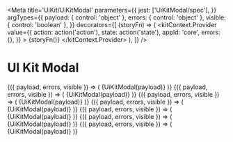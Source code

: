 

<Meta
  title='UiKit/UiKitModal'
  parameters={{
    jest: ['UiKitModal/spec'],
  }}
  argTypes={{
    payload: { control: 'object' },
    errors: { control: 'object' },
    visible: { control: 'boolean' },
  }}
  decorators={[
    (storyFn) => (
      <kitContext.Provider
        value={{
          action: action('action'),
          state: action('state'),
          appId: 'core',
          errors: {},
        }}
      >
        {storyFn()}
      </kitContext.Provider>
    ),
  ]}
/>

# UI Kit Modal

<Canvas>
  <Story
    name='Input'
    args={{
      payload: [
        {
          type: 'input',
          element: {
            type: 'plain_text_input',
            actionId: 'input-test',
            placeholder: {
              type: 'plain_text_input',
              text: 'asdas',
            },
          },
          label: {
            type: 'plain_text',
            text: 'Label',
            emoji: true,
          },
        },
      ],
      errors: { 'input-test': 'asdas' },
      visible: true,
    }}
  >
    {({ payload, errors, visible }) => (
      <Demo visible={visible}>
        <kitContext.Provider
          value={{
            action: action('action'),
            state: action('state'),
            appId: 'core',
            errors,
          }}
        >
          {UiKitModal(payload)}
        </kitContext.Provider>
      </Demo>
    )}
  </Story>
</Canvas>

<Canvas>
  <Story
    name='Input Multiline'
    args={{
      payload: [
        {
          type: 'input',
          element: {
            type: 'plain_text_input',
            multiline: true,
            actionId: 'input-test',
          },
          label: {
            type: 'plain_text',
            text: 'Label',
            emoji: true,
          },
        },
      ],
      errors: { 'input-test': 'asdas' },
      visible: true,
    }}
  >
    {({ payload, errors, visible }) => (
      <Demo visible={visible}>
        <kitContext.Provider
          value={{
            action: action('action'),
            state: action('state'),
            appId: 'core',
            errors,
          }}
        >
          {UiKitModal(payload)}
        </kitContext.Provider>
      </Demo>
    )}
  </Story>
</Canvas>

<Canvas>
  <Story
    name='Input Datepicker'
    args={{
      payload: [
        {
          type: 'input',
          element: {
            type: 'datepicker',
            initial_date: '1990-04-28',
            actionId: 'input-test',
            placeholder: {
              type: 'plain_text',
              text: 'Select a date',
              emoji: true,
            },
          },
          label: {
            type: 'plain_text',
            text: 'Label',
            emoji: true,
          },
        },
      ],
      errors: { 'input-test': 'asdas' },
      visible: true,
    }}
  >
    {({ payload, errors, visible }) => (
      <Demo visible={visible}>
        <kitContext.Provider
          value={{
            action: action('action'),
            state: action('state'),
            appId: 'core',
            errors,
          }}
        >
          {UiKitModal(payload)}
        </kitContext.Provider>
      </Demo>
    )}
  </Story>
</Canvas>

<Canvas>
  <Story
    name='Image'
    args={{
      payload: [
        {
          type: 'image',
          title: {
            type: 'plain_text',
            text: 'Example Image',
            emoji: true,
          },
          imageUrl:
            'https://raw.githubusercontent.com/RocketChat/Rocket.Chat.Artwork/master/Logos/icon-circle-256.png',
          altText: 'Example Image',
        },
      ],
      errors: {},
      visible: true,
    }}
  >
    {({ payload, errors, visible }) => (
      <Demo visible={visible}>
        <kitContext.Provider
          value={{
            action: action('action'),
            state: action('state'),
            appId: 'core',
            errors,
          }}
        >
          {UiKitModal(payload)}
        </kitContext.Provider>
      </Demo>
    )}
  </Story>
</Canvas>

<Canvas>
  <Story
    name='confirm button'
    args={{
      payload: [
        {
          type: 'actions',
          elements: [
            {
              type: 'button',
              text: {
                type: 'plain_text',
                emoji: true,
                text: 'Approve',
              },
              confirm: {
                title: {
                  type: 'plain_text',
                  text: 'Are you sure?',
                },
                text: {
                  type: 'mrkdwn',
                  text: "Wouldn't you prefer a good game of _chess_?",
                },
                confirm: {
                  type: 'plain_text',
                  text: 'Do it',
                },
                deny: {
                  type: 'plain_text',
                  text: "Stop, I've changed my mind!",
                },
              },
              style: 'primary',
              value: 'click_me_123',
            },
            {
              type: 'button',
              text: {
                type: 'plain_text',
                emoji: true,
                text: 'Deny',
              },
              style: 'danger',
              value: 'click_me_123',
            },
          ],
        },
      ],
      errors: {},
      visible: true,
    }}
  >
    {({ payload, errors, visible }) => (
      <Demo visible={visible}>
        <kitContext.Provider
          value={{
            action: action('action'),
            state: action('state'),
            appId: 'core',
            errors,
          }}
        >
          {UiKitModal(payload)}
        </kitContext.Provider>
      </Demo>
    )}
  </Story>
</Canvas>

<Canvas>
  <Story
    name='Poll'
    args={{
      payload: [
        {
          type: 'input',
          element: {
            type: 'plain_text_input',
          },
          label: {
            type: 'plain_text',
            text: 'Insert your question',
            emoji: true,
          },
        },
        {
          type: 'divider',
        },
        {
          type: 'section',
          text: {
            type: 'mrkdwn',
            text: '*Add some choices*',
          },
        },
        {
          type: 'input',
          element: {
            type: 'plain_text_input',
          },
          label: {
            type: 'plain_text',
            text: 'Question 1',
            emoji: true,
          },
        },
        {
          type: 'input',
          optional: true,
          element: {
            type: 'plain_text_input',
          },
          label: {
            type: 'plain_text',
            text: 'Question 2',
          },
        },
      ],
      errors: {},
      visible: true,
    }}
  >
    {({ payload, errors, visible }) => (
      <Demo visible={visible}>
        <kitContext.Provider
          value={{
            action: action('action'),
            state: action('state'),
            appId: 'core',
            errors,
          }}
        >
          {UiKitModal(payload)}
        </kitContext.Provider>
      </Demo>
    )}
  </Story>
</Canvas>

<Canvas>
  <Story
    name='live button'
    args={{
      payload: [],
      errors: {},
      visible: true,
    }}
  >
    {({ payload, errors, visible }) => (
      <Demo visible={visible}>
        <kitContext.Provider
          value={{
            action: action('action'),
            state: action('state'),
            appId: 'core',
            errors,
          }}
        >
          {UiKitModal(payload)}
        </kitContext.Provider>
      </Demo>
    )}
  </Story>
</Canvas>

